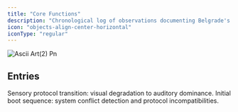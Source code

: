 ```yaml
---
title: "Core Functions"
description: "Chronological log of observations documenting Belgrade's essential operating protocols and fundamental system processes."
icon: "objects-align-center-horizontal"
iconType: "regular"
---
```


![Ascii Art(2) Pn](/Arrows.svg)

## Entries

<Columns cols={2}>
  <Card title="oslobodjena-dusk-20251001" icon="sun-dust" iconType="regular" href="/cf-01/oslobodjena-dusk-20251001" cta="View">
    Sensory protocol transition: visual degradation to auditory dominance.
  </Card>
  <Card title="arrival-sequence-20250930" icon="house-person-return" iconType="regular" href="/cf-01/arrival-sequence-20250930" cta="View">
    Initial boot sequence: system conflict detection and protocol incompatibilities.
  </Card>
</Columns>

## 